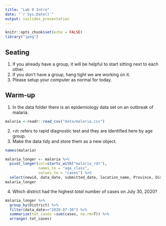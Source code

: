 ```yaml
---
title: "Lab 9 Intro"
date: "`r Sys.Date()`"
output: ioslides_presentation
---
```


```r
knitr::opts_chunk$set(echo = FALSE)
library("jpeg")
```

## Seating
1. If you already have a group, it will be helpful to start sitting next to each other.
2. If you don't have a group, hang tight we are working on it.
3. Please setup your computer as normal for today.

## Warm-up
1. In the data folder there is an epidemiology data set on an outbreak of malaria.
```r
malaria <-readr::read_csv("data/malaria.csv")
```

2. `rdt` refers to rapid diagnostic test and they are identified here by age group.
3. Make the data tidy and store them as a new object.
```r
names(malaria)
```

```r
malaria_longer <- malaria %>% 
  pivot_longer(col=starts_with("malaria_rdt"),
               names_to = "age_class",
               values_to = "cases") %>% 
  select(newid, data_date, submitted_date, location_name, Province, District, age_class, cases)
malaria_longer
```

4. Which district had the highest *total* number of cases on July 30, 2020?
```r
malaria_longer %>% 
  group_by(District) %>% 
  filter(data_date=="2020-07-30") %>% 
  summarize(tot_cases =sum(cases, na.rm=T)) %>% 
  arrange(-tot_cases)
```

